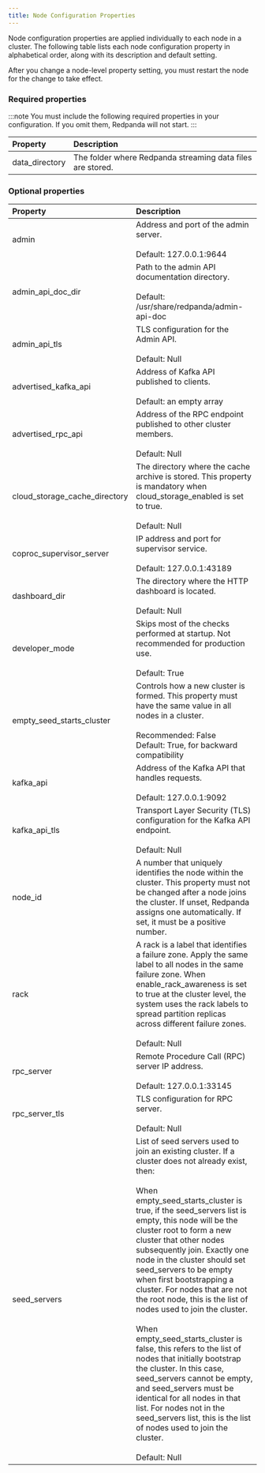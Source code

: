 ```yaml
---
title: Node Configuration Properties
---
```


<head>
    <meta name="title" content="Node configuration properties | Redpanda Docs"/>
    <meta name="description" content="Node configuration properties list."/>
</head>

Node configuration properties are applied individually to each node in a cluster. The following table lists each node configuration property in alphabetical order, along with its description and default setting.

After you change a node-level property setting, you must restart the node for the change to take effect.

### Required properties 

:::note
You must include the following required properties in your configuration. If you omit them, Redpanda will not start.
:::

| Property | Description |
| :-------- | :----------- |
| data_directory | The folder where Redpanda streaming data files are stored. |


### Optional properties 

| Property | Description |
| :-------- | :----------- |
| admin | Address and port of the admin server. <br/><br/>Default: 127.0.0.1:9644 |
| admin_api_doc_dir | Path to the admin API documentation directory. <br/><br/>Default: /usr/share/redpanda/admin-api-doc |
| admin_api_tls | TLS configuration for the Admin API. <br/><br/>Default: Null |
| advertised_kafka_api | Address of Kafka API published to clients. <br/><br/>Default: an empty array |
| advertised_rpc_api | Address of the RPC endpoint published to other cluster members. <br/><br/>Default: Null |
| cloud_storage_cache_directory | The directory where the cache archive is stored. This property is mandatory when cloud_storage_enabled is set to true. <br/><br/>Default: Null|
| coproc_supervisor_server | IP address and port for supervisor service. <br/><br/>Default: 127.0.0.1:43189 |
| dashboard_dir | The directory where the HTTP dashboard is located. <br/><br/>Default: Null |
| developer_mode | Skips most of the checks performed at startup. Not recommended for production use. <br/><br/>Default: True |
| empty_seed_starts_cluster | Controls how a new cluster is formed. This property must have the same value in all nodes in a cluster.<br/><br/>Recommended: False<br/>Default: True, for backward compatibility | 
| kafka_api | Address of the Kafka API that handles requests. <br/><br/>Default: 127.0.0.1:9092 |
| kafka_api_tls | Transport Layer Security (TLS) configuration for the Kafka API endpoint. <br/><br/>Default: Null |
| node_id | A number that uniquely identifies the node within the cluster. This property must not be changed after a node joins the cluster. If unset, Redpanda assigns one automatically. If set, it must be a positive number.  |
| rack | A rack is a label that identifies a failure zone. Apply the same label to all nodes in the same failure zone. When enable_rack_awareness is set to true at the cluster level, the system uses the rack labels to spread partition replicas across different failure zones. <br/><br/>Default: Null |
| rpc_server | Remote Procedure Call (RPC) server IP address. <br/><br/>Default: 127.0.0.1:33145 |
| rpc_server_tls | TLS configuration for RPC server. <br/><br/>Default: Null |
| seed_servers | List of seed servers used to join an existing cluster. If a cluster does not already exist, then:<br/><br/>When empty_seed_starts_cluster is true, if the seed_servers list is empty, this node will be the cluster root to form a new cluster that other nodes subsequently join. Exactly one node in the cluster should set seed_servers to be empty when first bootstrapping a cluster. For nodes that are not the root node, this is the list of nodes used to join the cluster.<br/><br/>When empty_seed_starts_cluster is false, this refers to the list of nodes that initially bootstrap the cluster. In this case, seed_servers cannot be empty, and seed_servers must be identical for all nodes in that list. For nodes not in the seed_servers list, this is the list of nodes used to join the cluster.<br/><br/>Default: Null |